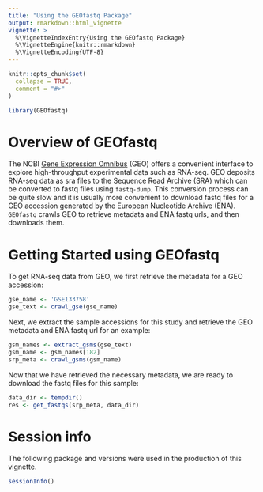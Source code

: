 ```yaml
---
title: "Using the GEOfastq Package"
output: rmarkdown::html_vignette
vignette: >
  %\VignetteIndexEntry{Using the GEOfastq Package}
  %\VignetteEngine{knitr::rmarkdown}
  %\VignetteEncoding{UTF-8}
---
```


```r
knitr::opts_chunk$set(
  collapse = TRUE,
  comment = "#>"
)
```

```r
library(GEOfastq)
```

# Overview of GEOfastq

The NCBI [Gene Expression Omnibus](https://www.ncbi.nlm.nih.gov/geo/) (GEO) offers 
a convenient interface to explore high-throughput experimental data such as RNA-seq.
GEO deposits RNA-seq data as sra files to the Sequence Read Archive (SRA) which
can be converted to fastq files using `fastq-dump`. This conversion process can 
be quite slow and it is usually more convenient to download fastq files for a GEO
accession generated by the European Nucleotide Archive (ENA). `GEOfastq` crawls
GEO to retrieve metadata and ENA fastq urls, and then downloads them.


# Getting Started using GEOfastq

To get RNA-seq data from GEO, we first retrieve the metadata for a GEO accession:  


```r
gse_name <- 'GSE133758'
gse_text <- crawl_gse(gse_name)
```

Next, we extract the sample accessions for this study and retrieve the GEO
metadata and ENA fastq url for an example:


```r
gsm_names <- extract_gsms(gse_text)
gsm_name <- gsm_names[182]
srp_meta <- crawl_gsms(gsm_name)
```

Now that we have retrieved the necessary metadata, we are ready to download the
fastq files for this sample:

```r
data_dir <- tempdir()
res <- get_fastqs(srp_meta, data_dir)
```

# Session info

The following package and versions were used in the production of this vignette.

```r
sessionInfo()
```
